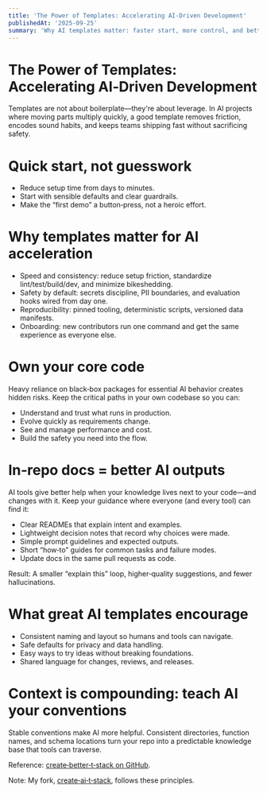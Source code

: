```yaml
---
title: 'The Power of Templates: Accelerating AI‑Driven Development'
publishedAt: '2025-09-25'
summary: 'Why AI templates matter: faster start, more control, and better AI outputs through clear, in‑repo context.'
---
```


# The Power of Templates: Accelerating AI‑Driven Development

Templates are not about boilerplate—they're about leverage. In AI projects where moving parts multiply quickly, a good template removes friction, encodes sound habits, and keeps teams shipping fast without sacrificing safety.


# Quick start, not guesswork

- Reduce setup time from days to minutes.
- Start with sensible defaults and clear guardrails.
- Make the “first demo” a button‑press, not a heroic effort.


# Why templates matter for AI acceleration

- Speed and consistency: reduce setup friction, standardize lint/test/build/dev, and minimize bikeshedding.
- Safety by default: secrets discipline, PII boundaries, and evaluation hooks wired from day one.
- Reproducibility: pinned tooling, deterministic scripts, versioned data manifests.
- Onboarding: new contributors run one command and get the same experience as everyone else.


# Own your core code

Heavy reliance on black‑box packages for essential AI behavior creates hidden risks. Keep the critical paths in your own codebase so you can:

- Understand and trust what runs in production.
- Evolve quickly as requirements change.
- See and manage performance and cost.
- Build the safety you need into the flow.


# In‑repo docs = better AI outputs

AI tools give better help when your knowledge lives next to your code—and changes with it. Keep your guidance where everyone (and every tool) can find it:

- Clear READMEs that explain intent and examples.
- Lightweight decision notes that record why choices were made.
- Simple prompt guidelines and expected outputs.
- Short “how‑to” guides for common tasks and failure modes.
- Update docs in the same pull requests as code.

Result: A smaller “explain this” loop, higher‑quality suggestions, and fewer hallucinations.


# What great AI templates encourage

- Consistent naming and layout so humans and tools can navigate.
- Safe defaults for privacy and data handling.
- Easy ways to try ideas without breaking foundations.
- Shared language for changes, reviews, and releases.


# Context is compounding: teach AI your conventions

Stable conventions make AI more helpful. Consistent directories, function names, and schema locations turn your repo into a predictable knowledge base that tools can traverse.


Reference: <a href="https://github.com/AmanVarshney01/create-better-t-stack" target="_blank" rel="noopener noreferrer">create‑better‑t‑stack on GitHub</a>.


Note: My fork, <a href="https://github.com/yamz8/create-ai-t-stack" target="_blank" rel="noopener noreferrer">create‑ai‑t‑stack</a>, follows these principles.


